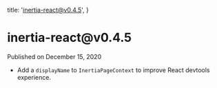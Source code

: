 
  title: 'inertia-react@v0.4.5',
}

<h1>inertia-react@v0.4.5</h1>

<div className="-mt-8 mb-12 text-base font-medium text-gray-600">Published on December 15, 2020</div>

- Add a `displayName` to `InertiaPageContext` to improve React devtools experience.
